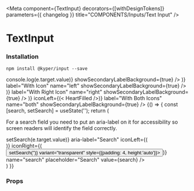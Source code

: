 

<Meta
  component={TextInput}
  decorators={[withDesignTokens]}
  parameters={{ changelog }}
  title="COMPONENTS/Inputs/Text Input"
/>

# TextInput
### Installation

`npm install @kyper/input --save`

<PeerDependencies json={packageJson} />

<Canvas>
  <Story name="Basic">
    <FlexContainer direction="column">
      <FlexContainer padding={16}>
        <TextInput label="Label" name="label" onChange={(e) => console.log(e.target.value)} showSecondaryLabelBackground={true} />
        <TextInput disabled={true} label="Disabled" name="disabled" value="foo" showSecondaryLabelBackground={true} />
      </FlexContainer>
    </FlexContainer>
  </Story>
</Canvas>

<Canvas>
  <Story name="No Labels">
    <FlexContainer direction="column">
      <FlexContainer padding={16}>
        <TextInput name="nolabel" />
        <TextInput disabled={true} name="nolabel-disabled" value="foo" />
      </FlexContainer>
    </FlexContainer>
  </Story>
</Canvas>

<Canvas>
  <Story name="Icons">
    <FlexContainer padding={16}>
      <TextInput iconLeft={(< HeartFilled />)} label="With Icon" name="left" showSecondaryLabelBackground={true} />
      <TextInput iconRight={(< Calendar />)} label="With Right Icon" name="right" showSecondaryLabelBackground={true} />
      <TextInput iconRight={(< Calendar />)} iconLeft={(< HeartFilled />)} label="With Both Icons" name="both" showSecondaryLabelBackground={true} />
    </FlexContainer>
  </Story>
</Canvas>

<Canvas>
  <Story name="Search input">
    {() => {
      const [search, setSearch] = useState('');
      return (
        <FlexContainer padding={16} direction="column" containerStyles={{width:400}}>
          <p>For a search field you need to put an aria-label on it for accessibility so screen readers will identify the field correctly.</p>
          <TextInput onChange={(e) => setSearch(e.target.value)} aria-label="Search" iconLeft={(<Search />)} iconRight={(<Button onClick={() => setSearch('')} variant="transparent" style={{padding: 4, height:'auto'}}><CloseCircle /></Button>)} name="search" placeholder="Search" value={search} />
        </FlexContainer>
      )
    }}
  </Story>
</Canvas>

<Canvas>
  <Story name="Descriptions">
    <FlexContainer padding={16}>
      <TextInput description="This is the description" label="Description" name="description" showSecondaryLabelBackground={true} />
      <TextInput description="This is the description" label="Description Icon" name="description-icon" showDescriptionIcon={true} showSecondaryLabelBackground={true} />
    </FlexContainer>
  </Story>
</Canvas>

<Canvas>
  <Story name="Errors">
    <FlexContainer padding={16}>
      <TextInput error="This is the error message" label="Error" name="error" showSecondaryLabelBackground={true} />
      <TextInput error="This is the error message" label="Error Icon" name="error-icon" showErrorIcon={true} showSecondaryLabelBackground={true} />
    </FlexContainer>
  </Story>
</Canvas>

### Props
<ArgsTable of={TextInput} />

